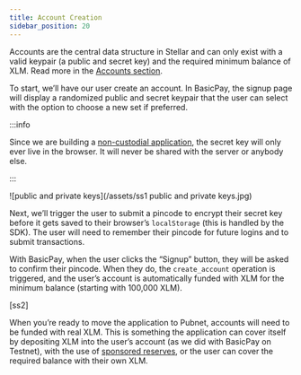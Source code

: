 ```yaml
---
title: Account Creation
sidebar_position: 20
---
```


Accounts are the central data structure in Stellar and can only exist with a valid keypair (a public and secret key) and the required minimum balance of XLM. Read more in the [Accounts section](../../fundamentals-and-concepts/stellar-data-structures/accounts).

To start, we’ll have our user create an account. In BasicPay, the signup page will display a randomized public and secret keypair that the user can select with the option to choose a new set if preferred.

:::info

Since we are building a [non-custodial application](../application-design-considerations#non-custodial-service), the secret key will only ever live in the browser. It will never be shared with the server or anybody else.

:::

![public and private keys](/assets/ss1 public and private keys.jpg)

Next, we’ll trigger the user to submit a pincode to encrypt their secret key before it gets saved to their browser’s `localStorage` (this is handled by the SDK). The user will need to remember their pincode for future logins and to submit transactions.

With BasicPay, when the user clicks the “Signup” button, they will be asked to confirm their pincode. When they do, the `create_account` operation is triggered, and the user’s account is automatically funded with XLM for the minimum balance (starting with 100,000 XLM).

[ss2]

When you’re ready to move the application to Pubnet, accounts will need to be funded with real XLM. This is something the application can cover itself by depositing XLM into the user’s account (as we did with BasicPay on Testnet), with the use of [sponsored reserves](../../encyclopedia/sponsored-reserves), or the user can cover the required balance with their own XLM.
